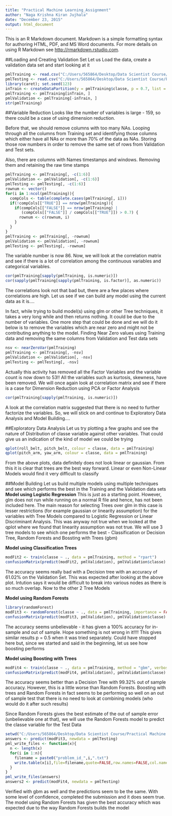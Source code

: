 ```yaml
---
title: "Practical Machine Learning_Assignment"
author: "Naga Krishna Kiran Jujhala"
date: "December 23, 2015"
output: html_document
---
```


This is an R Markdown document. Markdown is a simple formatting syntax for authoring HTML, PDF, and MS Word documents. For more details on using R Markdown see <http://rmarkdown.rstudio.com>.

##Loading and Creating Validation Set
Let us Load the data, create a validation data set and start looking at it

```r
pmlTraining <- read.csv("C:/Users/565864/Desktop/Data Scientist Course/Practical Machine Learning/Notes/pml-training.csv")
pmlTesting <- read.csv("C:/Users/565864/Desktop/Data Scientist Course/Practical Machine Learning/Notes/pml-testing.csv")
library(caret); set.seed(123)
inTrain <- createDataPartition(y = pmlTraining$classe, p = 0.7, list = FALSE)
pmlTraining <- pmlTraining[inTrain, ]
pmlValidation <- pmlTraining[-inTrain, ]
str(pmlTraining)
```

##Variable Reduction
Looks like the number of variables is large - 159, so there could be a case of using dimension reduction. 

Before that, we should remove columns with too many NAs. Looping through all the columns from Training set and identifying those columns which either have all NAs or more than 70% of the data as NAs. Storing those row numbers in order to remove the same set of rows from Validation and Test sets.

Also, there are columns with Names timestamps and windows. Removing them and retaining the raw time stamps

```r
pmlTraining <- pmlTraining[, -c(1:6)]
pmlValidation <- pmlValidation[, -c(1:6)]
pmlTesting <- pmlTesting[, -c(1:6)]
rownum <- vector()
for(i in 1:ncol(pmlTraining)){
  compCols <- table(complete.cases(pmlTraining[, i]))
  if(!compCols[["TRUE"]] == nrow(pmlTraining)){
    if(compCols[["FALSE"]] == nrow(pmlTraining) | 
       (compCols[["FALSE"]] / compCols[["TRUE"]]) > 0.7) {
      rownum <- c(rownum, i)
    } 
  }
}
pmlTraining <- pmlTraining[, -rownum]
pmlValidation <- pmlValidation[, -rownum]
pmlTesting <- pmlTesting[, -rownum]
```

The variable number is now 86. Now, we will look at the correlation matrix and see if there is a lot of correlation among the continuous variables and categorical variables.

```r
cor(pmlTraining[sapply(pmlTraining, is.numeric)])
cor(sapply(pmlTraining[sapply(pmlTraining, is.factor)], as.numeric))
```

The correlations look not that bad but, there are a few places where correlations are high. Let us see if we can build any model using the current data as it is....

In fact, while trying to build model(s) using glm or other Tree techniques, it takes a very long while and then returns nothing. It could be due to the number of variables. One more step that could be done and we will do it below is to remove the variables which are near zero and might not be contributing anything to the model. Finding Near Zero values using Training data and removing the same columns from Validation and Test data sets

```r
nsv <- nearZeroVar(pmlTraining)
pmlTraining <- pmlTraining[, -nsv]
pmlValidation <- pmlValidation[, -nsv]
pmlTesting <- pmlTesting[, -nsv]
```

Actually this activity has removed all the Factor Variables and the variable count is now down to 53!! All the variables such as kurtosis, skewness, have been removed. We will once again look at correlation matrix and see if there is a case for Dimension Reduction using PCA or Factor Analysis

```r
cor(pmlTraining[sapply(pmlTraining, is.numeric)])
```

A look at the correlation matrix suggested that there is no need to further factorize the variables. So, we will stick on and continue to Exploratory Data Analysis and Model Building....

##Exploratory Data Analysis
Let us try plotting a few graphs and see the nature of Distribution of classe variable against other variables. That could give us an indication of the kind of model we could be trying

```r
qplot(roll_belt, pitch_belt, colour = classe, data = pmlTraining)
qplot(pitch_arm, yaw_arm, colour = classe, data = pmlTraining)
```

From the above plots, data definitely does not look linear or gaussian. From this it is clear that trees are the best way forward. Linear or even Non-Linear Models would find it very difficult to classify


##Model Building
Let us build multiple models using multiple techniques and see which performs the best in the Training and the Validation data sets
**Model using Logistic Regression**
This is just as a starting point. However, glm does not run while running on a normal R file and hence, has not been included here. The main reason for selecting Trees over glm in this case is lesser restrictions (for example gaussian or linearity assumption) for the variables with Tree Models compared to Logistic Regression or Linear Discriminant Analysis. This was anyway not true when we looked at the qplot where we found that linearity assumption was not true.
We will use 3 tree models to see which one performs the best - Classification or Decision Tree, Random Forests and Bossting with Trees (gbm)

**Model using Classification Trees**

```r
modFit2 <- train(classe ~ ., data = pmlTraining, method = "rpart")
confusionMatrix(predict(modFit2, pmlValidation), pmlValidation$classe)
```

The accuracy seems really bad with a Decision tree with an accuracy of 61.02% on the Validation Set. This was expected after looking at the above plot. Intution says it would be difficult to break into various nodes as there is so much overlap. Now to the other 2 Tree Models

**Model using Random Forests**

```r
library(randomForest)
modFit3 <- randomForest(classe ~ ., data = pmlTraining, importance = FALSE)
confusionMatrix(predict(modFit3, pmlValidation), pmlValidation$classe)
```

The accuracy seems unbelievable - it has given a 100% accuracy for in-sample and out of sample. Hope something is not wrong in it!!!! This gives similar results p = 0.5 when it was tried separately. Could have stopped here but, since we started and said in the beginning, let us see how boosting performs

**Model using Boosting with Trees**

```r
modFit4 <- train(classe ~ ., data = pmlTraining, method = "gbm", verbose = FALSE)
confusionMatrix(predict(modFit4, pmlValidation), pmlValidation$classe)
```

The accuracy seems better than a Decision Tree with 99.32% out of sample accuracy. However, this is a little worse than Random Forests. Boosting with trees and Random Forests in fact seems to be performing so well on an out of sample test that there is no need to look at combining models (who would do it after such results)

Since Random Forests gives the best estimate of the out of sample error (unbelievable one at that), we will use the Random Forests model to predict the classe variable for the Test Data

```r
setwd("C:/Users/565864/Desktop/Data Scientist Course/Practical Machine Learning/Notes/Assignment_Prediction")
answers <- predict(modFit3, newdata = pmlTesting)
pml_write_files <- function(x){
  n <- length(x)
  for(i in 1:n){
    filename = paste0("problem_id_",i,".txt")
    write.table(x[i],file=filename,quote=FALSE,row.names=FALSE,col.names=FALSE)
  }
}
pml_write_files(answers)
answers2 <- predict(modFit4, newdata = pmlTesting)
```

Verified with gbm as well and the predictions seem to be the same. With some level of confidence, completed the submission and it does seem true. The model using Random Forests has given the best accuracy which was expected due to the way Random Forests builds the model